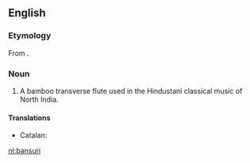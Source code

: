 ==English==
{{wikipedia}}

===Etymology===
From {{etyl|hi}} {{term|बांसुरी|lang=hi}}.

===Noun===
{{en-noun}}

# {{musici}} A bamboo transverse flute used in the Hindustani classical music of North India.

====Translations====
{{trans-top|flute}}
* Catalan: {{t-|ca|bansuri|m}}
{{trans-mid}}
{{trans-bottom}}

[[nl:bansuri]]